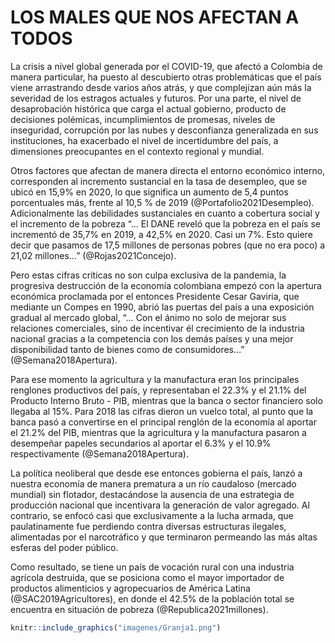 # LOS MALES QUE NOS AFECTAN A TODOS

La crisis a nivel global generada por el COVID-19, que afectó a Colombia de manera particular, ha puesto al descubierto otras problemáticas que el país viene arrastrando desde varios años atrás, y que complejizan aún más la severidad de los estragos actuales y futuros. Por una parte, el nivel de desaprobación histórica que carga el actual gobierno, producto de decisiones polémicas, incumplimientos de promesas, niveles de inseguridad, corrupción por las nubes y desconfianza generalizada en sus instituciones, ha exacerbado el nivel de incertidumbre del país, a dimensiones preocupantes en el contexto regional y mundial.

Otros factores que afectan de manera directa el entorno económico interno, corresponden al incremento sustancial en la tasa de desempleo, que se ubicó en 15,9% en 2020, lo que significa un aumento de 5,4 puntos porcentuales más, frente al 10,5 % de 2019 (@Portafolio2021Desempleo). Adicionalmente las debilidades sustanciales en cuanto a cobertura social y el incremento de la pobreza “… El DANE reveló que la pobreza en el país se incrementó de 35,7% en 2019, a 42,5% en 2020. Casi un 7%. Esto quiere decir que pasamos de 17,5 millones de personas pobres (que no era poco) a 21,02 millones…” (@Rojas2021Concejo).

Pero estas cifras críticas no son culpa exclusiva de la pandemia, la progresiva destrucción de la economía colombiana empezó con la apertura económica proclamada por el entonces Presidente Cesar Gaviria, que mediante un Compes en 1990, abrió las puertas del país a una exposición gradual al mercado global, “… Con el ánimo no solo de mejorar sus relaciones comerciales, sino de incentivar él crecimiento de la industria nacional gracias a la competencia con los demás países y una mejor disponibilidad tanto de bienes como de consumidores…” (@Semana2018Apertura).

Para ese momento la agricultura y la manufactura eran los principales renglones productivos del país, y representaban el 22.3% y el 21.1% del Producto Interno Bruto - PIB, mientras que la banca o sector financiero solo llegaba al 15%. Para 2018 las cifras dieron un vuelco total, al punto que la banca pasó a convertirse en el principal renglón de la economía al aportar el 21.2% del PIB, mientras que la agricultura y la manufactura pasaron a desempeñar papeles secundarios al aportar el 6.3% y el 10.9% respectivamente (@Semana2018Apertura). 

La política neoliberal que desde ese entonces gobierna el país, lanzó a nuestra economía de manera prematura a un río caudaloso (mercado mundial) sin flotador, destacándose la ausencia de una estrategia de producción nacional que incentivara la generación de valor agregado. Al contrario, se enfocó casi que exclusivamente a la lucha armada, que paulatinamente fue perdiendo contra diversas estructuras ilegales, alimentadas por el narcotráfico y que  terminaron permeando las más altas esferas del poder público.      

Como resultado, se tiene un país de vocación rural con una industria agrícola destruida, que se posiciona como el mayor importador de productos alimenticios y agropecuarios de América Latina (@SAC2019Agricultores), en donde el 42.5% de la población total se encuentra en situación de pobreza (@Republica2021millones).   

```r
knitr::include_graphics("imagenes/Granja1.png")
```



